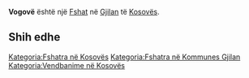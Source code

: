 {{Fshat në Kosovës
 | Emri                = Vogovë
| sqi_N_name = Vogovë
| sqi_N_FULL_NAME_RO = Vogovë
| sqi_N_FULL_NAME_ND_RO = Vogove
| sqi_N_SORT_NAME_RG = VOGOVE
| sqi_N_FULL_NAME_RG = Vogovë
| sqi_N_FULL_NAME_ND_RG = Vogove
| sqi_V_name = Vogocë
| sqi_V_FULL_NAME_RO = Vogocë
| sqi_V_FULL_NAME_ND_RO = Vogoce
| sqi_V_SORT_NAME_RG = VOGOCE
| sqi_V_FULL_NAME_RG = Vogocë
| sqi_V_FULL_NAME_ND_RG = Vogoce
| srp_N_name = Vogovo
| srp_N_FULL_NAME_RO = Vogovo
| srp_N_FULL_NAME_ND_RO = Vogovo
| srp_N_SORT_NAME_RG = VOGOVO
| srp_N_FULL_NAME_RG = Vogovo
| srp_N_FULL_NAME_ND_RG = Vogovo
| srp_NS_name = Вогово
| srp_NS_FULL_NAME_RO = Вогово
| srp_NS_FULL_NAME_ND_RO = Вогово
| srp_NS_SORT_NAME_RG = ВОГОВО
| srp_NS_FULL_NAME_RG = Вогово
| srp_NS_FULL_NAME_ND_RG = Вогово
| std_V_name = Vogova
| std_V_FULL_NAME_RO = Vogova
| std_V_FULL_NAME_ND_RO = Vogova
| std_V_SORT_NAME_RG = VOGOVA
| std_V_FULL_NAME_RG = Vogova
| std_V_FULL_NAME_ND_RG = Vogova

 | Emri (Rasa dhanore) = 
 | Figura              = 
 | Shteti              = Kosovo
 | Komuna              = Gjilan
 | Kodi postar         = 
 | Sipërfaqja          = 

 | Popullsia           = 

 | Regj. i popullsisë  = 
 | Dend. e popullsisë  = 
 | Faqja zyrtare       = 
 <!--- Koordinatat ----> 
 | Gjerësia            = 42.351389
 | Gjatësia            = 20.393056
 | Lartësia            = 
}}
'''Vogovë''' është një [[Fshat]] në [[Gjilan]] të [[Kosovës]].

<!-- == Gjeografia == -->
<!-- == Historia == -->
<!-- == Demografia == -->
== Shih edhe ==
{{Komuna Gjilan}}
{{Kosovo-Administrata-Cung}}

[[Kategoria:Fshatra në Kosovës]]
[[Kategoria:Fshatra në Kommunes Gjilan]]
[[Kategoria:Vendbanime në Kosovës]]